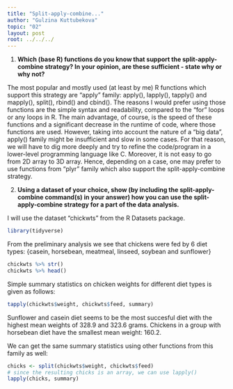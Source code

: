 ```yaml
---
title: "Split-apply-combine..."
author: "Gulzina Kuttubekova"
topic: "02"
layout: post
root: ../../../
---
```



1. **Which (base R) functions do you know that support the split-apply-combine strategy? In your opinion, are these sufficient - state why or why not?**

  The most popular and mostly used (at least by me) R functions which support this strategy are “apply” family: apply(), lapply(), tapply() and mapply(), split(), rbind() and cbind(). The reasons I would prefer using those functions are the simple syntax and readability, compared to the “for” loops or any loops in R. The main advantage, of course, is the speed of these functions and a significant decrease in the runtime of code, where those functions are used. 
However, taking into account the nature of a “big data”, apply() family might be insufficient and slow in some cases. For that reason, we will have to dig more deeply and try to refine the code/program in a lower-level programming language like C. Moreover, it is not easy to go from 2D array to 3D array. Hence, depending on a case, one may prefer to use functions from “plyr” family which also support the split-apply-combine strategy.



2. **Using a dataset of your choice, show (by including the split-apply-combine command(s) in your answer) how you can use the split-apply-combine strategy for a part of the data analysis.**

  I will use the dataset "chickwts" from the R Datasets package. 
```r
library(tidyverse)
```  
From the preliminary analysis we see that chickens were fed by 6 diet types: {casein, horsebean, meatmeal, linseed, soybean and sunflower}  
```r
chickwts %>% str()
chickwts %>% head()
```
  
  Simple summary statistics on chicken weights for different diet types is given as follows:
```r
tapply(chickwts$weight, chickwts$feed, summary)
```
  Sunflower and casein diet seems to be the most succesful diet with the highest mean weights of 328.9 and 323.6 grams. Chickens in a group with horsebean diet have the smallest mean weight: 160.2. 
  
 We can get the same summary statistics using other functions from this family as well:
```r
chicks <- split(chickwts$weight, chickwts$feed)
# since the resulting chicks is an array, we can use lapply()
lapply(chicks, summary)
```
  
  
  
  
  
  
  
  
  
  
  
  
  
  